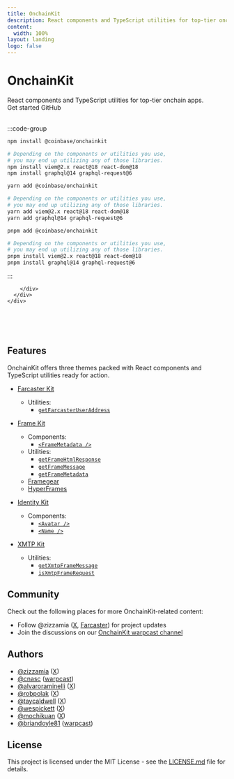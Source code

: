 ```yaml
---
title: OnchainKit
description: React components and TypeScript utilities for top-tier onchain apps.
content:
  width: 100%
layout: landing
logo: false
---
```



<div className="max-w-[1120px] mx-auto vp-doc relative px-[24px] mb-[96px] mt-[32px] md:px-0 md:mb-[64px]">
  <div className="pt-[48px] max-sm:pt-0">
    <div className="max-sm:px-0 flex justify-between z-0 max-md:justify-center">
      <div className="space-y-8 max-w-[380px] flex flex-col items-start max-md:items-center">
        <h1 className="text-center text-6xl font-medium no-underline">OnchainKit</h1>
        <div className="font-regular text-[21px] max-sm:text-[18px] text-[#919193] max-md:text-center">
          React <span className="text-black dark:text-white">components</span> 
          and TypeScript <span className="text-black dark:text-white">utilities</span> 
          for top-tier onchain apps.
        </div>
        <div className="flex justify-center space-x-2">
          <HomePage.Button href="/getting-started" variant="accent">Get started</HomePage.Button>
          <HomePage.Button href="https://github.com/coinbase/onchainkit">GitHub</HomePage.Button>
        </div>
      </div>
      <br />
      <div className="flex flex-col justify-between w-[500px] space-y-10 max-lg:w-[300px] max-md:hidden">
        <div id="home-install" className="h-full">

:::code-group

```bash [npm]
npm install @coinbase/onchainkit

# Depending on the components or utilities you use,
# you may end up utilizing any of those libraries.
npm install viem@2.x react@18 react-dom@18
npm install graphql@14 graphql-request@6
```

```bash [yarn]
yarn add @coinbase/onchainkit

# Depending on the components or utilities you use,
# you may end up utilizing any of those libraries.
yarn add viem@2.x react@18 react-dom@18
yarn add graphql@14 graphql-request@6
```

```bash [pnpm]
pnpm add @coinbase/onchainkit

# Depending on the components or utilities you use,
# you may end up utilizing any of those libraries.
pnpm install viem@2.x react@18 react-dom@18
pnpm install graphql@14 graphql-request@6
```

:::

        </div>
      </div>
    </div>

  </div>
</div>

<br />
<br />
<br />

<article className="vocs_Content max-w-3xl mt-[-80px] mx-auto">

# Features

OnchainKit offers three themes packed with React components and TypeScript utilities ready for action.

- [Farcaster Kit](/farcasterkit/introduction)
  - Utilities:
    - [`getFarcasterUserAddress`](/farcasterkit/get-farcaster-user-address)
- [Frame Kit](/framekit/introduction)

  - Components:
    - [`<FrameMetadata />`](/framekit/frame-metadata)
  - Utilities:
    - [`getFrameHtmlResponse`](/framekit/get-frame-html-response)
    - [`getFrameMessage`](/framekit/get-frame-message)
    - [`getFrameMetadata`](/framekit/get-frame-metadata)
  - [Framegear](/framekit/framegear)
  - [HyperFrames](/framekit/hyperframes)

- [Identity Kit](/identitykit/introduction)

  - Components:
    - [`<Avatar />`](/identitykit/avatar)
    - [`<Name />`](/identitykit/name)

- [XMTP Kit](/xmtpkit/introduction)
  - Utilities:
    - [`getXmtpFrameMessage`](/xmtpkit/get-xmtp-frame-message)
    - [`isXmtpFrameRequest`](/xmtpkit/is-xmtp-frame-request)

# Community

Check out the following places for more OnchainKit-related content:

- Follow @zizzamia ([X](https://twitter.com/zizzamia), [Farcaster](https://warpcast.com/zizzamia)) for project updates
- Join the discussions on our [OnchainKit warpcast channel](https://warpcast.com/~/channel/onchainkit)

# Authors

- [@zizzamia](https://github.com/zizzamia) ([X](https://twitter.com/Zizzamia))
- [@cnasc](https://github.com/cnasc) ([warpcast](https://warpcast.com/cnasc))
- [@alvaroraminelli](https://github.com/alvaroraminelli) ([X](https://twitter.com/alvaroraminelli))
- [@robpolak](https://github.com/robpolak) ([X](https://twitter.com/0xr0b_eth))
- [@taycaldwell](https://github.com/taycaldwell) ([X](https://twitter.com/taycaldwell_))
- [@wespickett](https://github.com/wespickett) ([X](https://twitter.com/wespickett))
- [@mochikuan](https://github.com/mochikuan) ([X](https://twitter.com/mochikuan))
- [@briandoyle81](https://github.com/briandoyle81) ([warpcast](https://warpcast.com/briandoyle81))

# License

This project is licensed under the MIT License - see the [LICENSE.md](https://github.com/coinbase/onchainkit/blob/main/LICENSE.md) file for details.

</article>
